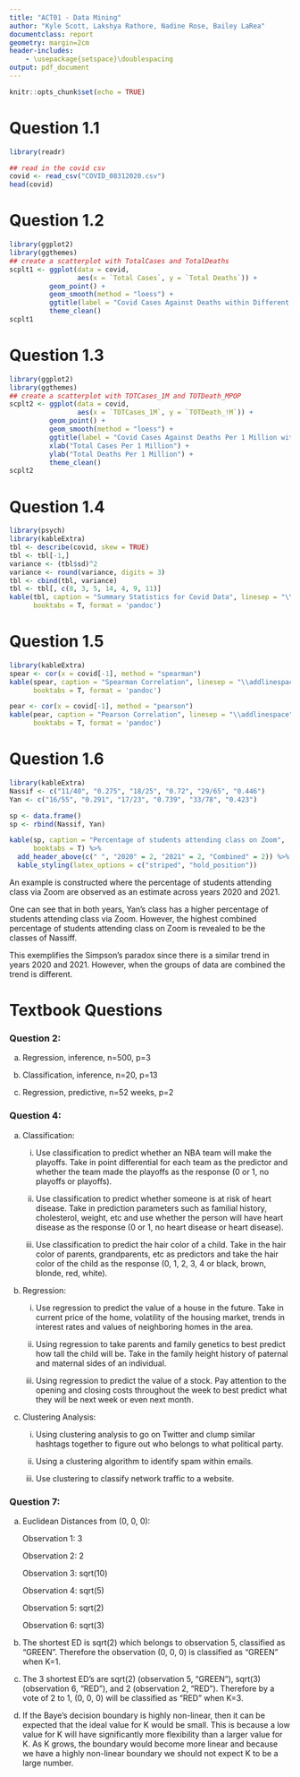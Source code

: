 ```yaml
---
title: "ACT01 - Data Mining"
author: "Kyle Scott, Lakshya Rathore, Nadine Rose, Bailey LaRea"
documentclass: report
geometry: margin=2cm
header-includes:
    - \usepackage{setspace}\doublespacing
output: pdf_document
---
```


\newpage

```r
knitr::opts_chunk$set(echo = TRUE)
```

# Question 1.1

```r
library(readr)

## read in the covid csv
covid <- read_csv("COVID_08312020.csv")
head(covid)
```

# Question 1.2

```r
library(ggplot2)
library(ggthemes)
## create a scatterplot with TotalCases and TotalDeaths
scplt1 <- ggplot(data = covid, 
                 aes(x = `Total Cases`, y = `Total Deaths`)) +  
          geom_point() +
          geom_smooth(method = "loess") +
          ggtitle(label = "Covid Cases Against Deaths within Different Countries") +
          theme_clean()
scplt1
```

# Question 1.3

```r
library(ggplot2)
library(ggthemes)
## create a scatterplot with TOTCases_1M and TOTDeath_MPOP
scplt2 <- ggplot(data = covid, 
                 aes(x = `TOTCases_1M`, y = `TOTDeath_!M`)) +  
          geom_point() +
          geom_smooth(method = "loess") +
          ggtitle(label = "Covid Cases Against Deaths Per 1 Million within Different Countries") +
          xlab("Total Cases Per 1 Million") +
          ylab("Total Deaths Per 1 Million") +
          theme_clean()
scplt2
```

# Question 1.4

```r
library(psych)
library(kableExtra)
tbl <- describe(covid, skew = TRUE)
tbl <- tbl[-1,]
variance <- (tbl$sd)^2
variance <- round(variance, digits = 3)
tbl <- cbind(tbl, variance)
tbl <- tbl[, c(8, 3, 5, 14, 4, 9, 11)]
kable(tbl, caption = "Summary Statistics for Covid Data", linesep = "\\addlinespace", digits = 3, 
      booktabs = T, format = 'pandoc')
```

# Question 1.5

```r
library(kableExtra)
spear <- cor(x = covid[-1], method = "spearman")
kable(spear, caption = "Spearman Correlation", linesep = "\\addlinespace", digits = 3, 
      booktabs = T, format = 'pandoc')

pear <- cor(x = covid[-1], method = "pearson")
kable(pear, caption = "Pearson Correlation", linesep = "\\addlinespace", digits = 3, 
      booktabs = T, format = 'pandoc')
```

# Question 1.6

```r
library(kableExtra)
Nassif <- c("11/40", "0.275", "18/25", "0.72", "29/65", "0.446")
Yan <- c("16/55", "0.291", "17/23", "0.739", "33/78", "0.423")

sp <- data.frame()
sp <- rbind(Nassif, Yan)

kable(sp, caption = "Percentage of students attending class on Zoom",
      booktabs = T) %>% 
  add_header_above(c(" ", "2020" = 2, "2021" = 2, "Combined" = 2)) %>% 
  kable_styling(latex_options = c("striped", "hold_position"))

```

An example is constructed where the percentage of students attending class via Zoom are observed as an estimate across years 2020 and 2021. 

One can see that in both years, Yan’s class has a higher percentage of students attending class via Zoom. However, the highest combined percentage of students attending class on Zoom is revealed to be the classes of Nassiff. 

This exemplifies the Simpson’s paradox since there is a similar trend in years 2020 and 2021. However, when the groups of data are combined the trend is different. 


# Textbook Questions
 
### Question 2:

a) Regression, inference, n=500, p=3

b) Classification, inference, n=20, p=13

c) Regression, predictive, n=52 weeks, p=2
 
### Question 4:

a) Classification:

    i) Use classification to predict whether an NBA team will make the playoffs. Take in point differential for each team as the predictor and whether the team made the playoffs as the response (0 or 1, no playoffs or playoffs).

    ii) Use classification to predict whether someone is at risk of heart disease. Take in prediction parameters such as familial history, cholesterol, weight, etc and use whether the person will have heart disease as the response (0 or 1, no heart disease or heart disease).

    iii) Use classification to predict the hair color of a child. Take in the hair color of parents, grandparents, etc as predictors and take the hair color of the child as the response (0, 1, 2, 3, 4 or black, brown, blonde, red, white).

b) Regression:

	  i) Use regression to predict the value of a house in the future. Take in current price of the home, volatility of the housing market, trends in interest rates and values of neighboring homes in the area. 

  	ii) Using regression to take parents and family genetics to best predict how tall the child will be. Take in the family height history of paternal and maternal sides of an individual. 

  	iii) Using regression to predict the value of a stock. Pay attention to the opening and closing costs throughout the week to best predict what they will be next week or even next month. 

c) Clustering Analysis:

	i) Using clustering analysis to go on Twitter and clump similar hashtags together to figure out who belongs to what political party. 

	ii) Using a clustering algorithm to identify spam within emails.

	iii) Use clustering to classify network traffic to a website. 

### Question 7:

a) Euclidean Distances from (0, 0, 0):

    Observation 1: 3
    
    Observation 2: 2
    
    Observation 3: sqrt(10)
    
    Observation 4: sqrt(5)
    
    Observation 5: sqrt(2)
    
    Observation 6: sqrt(3)

b) The shortest ED is sqrt(2) which belongs to observation 5, classified as “GREEN”.  Therefore the observation (0, 0, 0) is classified as “GREEN” when K=1.

c) The 3 shortest ED’s are sqrt(2) (observation 5, “GREEN”), sqrt(3) (observation 6, “RED”), and 2 (observation 2, “RED”). Therefore by a vote of 2 to 1, (0, 0, 0) will be classified as “RED” when K=3.

d) If the Baye’s decision boundary is highly non-linear, then it can be expected that the ideal value for K would be small. This is because a low value for K will have significantly more flexibility than a larger value for K. As K grows, the boundary would become more linear and because we have a highly non-linear boundary we should not expect K to be a large number.
